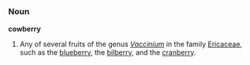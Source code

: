 =={{en}}==
===Noun===
'''cowberry'''
#Any of several fruits of the genus ''[[Vaccinium]]'' in the family [[Ericaceae]], such as the [[blueberry]], the [[bilberry]], and the [[cranberry]].